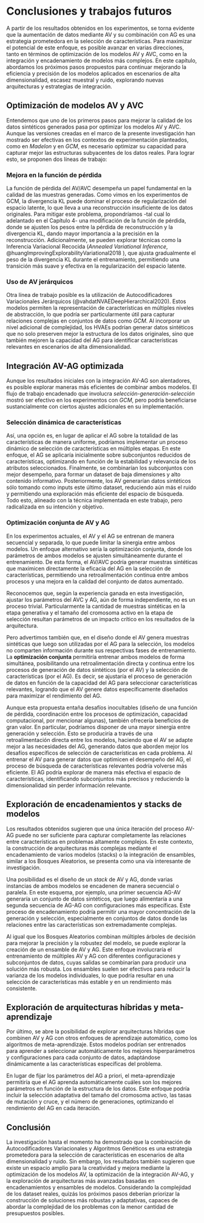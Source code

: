 # Conclusiones y trabajos futuros {#sec-Capitulo5}

A partir de los resultados obtenidos en los experimentos, se torna evidente que la aumentación de datos mediante AV y su combinación con AG es una estrategia prometedora en la selección de características. Para maximizar el potencial de este enfoque, es posible avanzar en varias direcciones, tanto en términos de optimización de los modelos AV y AVC, como en la integración y encadenamiento de modelos más complejos. En este capítulo, abordamos los próximos pasos propuestos para continuar mejorando la eficiencia y precisión de los modelos aplicados en escenarios de alta dimensionalidad, escasez muestral y ruido, explorando nuevas arquitecturas y estrategias de integración.

## Optimización de modelos AV y AVC

Entendemos que uno de los primeros pasos para mejorar la calidad de los datos sintéticos generados pasa por optimizar los modelos AV y AVC. Aunque las versiones creadas en el marco de la presente investigación han mostrado ser efectivas en los contextos de experimentación planteados, como en *Madelon* y en *GCM*, es necesario optimizar su capacidad para capturar mejor las estructuras subyacentes de los datos reales. Para lograr esto, se proponen dos líneas de trabajo:

### Mejora en la función de pérdida

La función de pérdida del AV/AVC desempeña un papel fundamental en la calidad de las muestras generadas. Como vimos en los experimentos de GCM, la divergencia KL puede dominar el proceso de regularización del espacio latente, lo que lleva a una reconstrucción insuficiente de los datos originales. Para mitigar este problema, propondríamos -tal cual lo adelantado en el Capítulo 4- una modificación de la función de pérdida, donde se ajusten los pesos entre la pérdida de reconstrucción y la divergencia KL, dando mayor importancia a la precisión en la reconstrucción. Adicionalmente, se pueden explorar técnicas como la Inferencia Variacional Recocida (*Annealed Variational Inference*, @huangImprovingExplorabilityVariational2018 ), que ajusta gradualmente el peso de la divergencia KL durante el entrenamiento, permitiendo una transición más suave y efectiva en la regularización del espacio latente.

### Uso de AV jerárquicos

Otra línea de trabajo posible es la utilización de Autocodificadores Variacionales Jerárquicos (@vahdatNVAEDeepHierarchical2020). Estos modelos permiten la representación de características en múltiples niveles de abstracción, lo que podría ser particularmente útil para capturar relaciones complejas en conjuntos de datos como *GCM*. Al incorporar un nivel adicional de complejidad, los HVAEs podrían generar datos sintéticos que no solo preserven mejor la estructura de los datos originales, sino que también mejoren la capacidad del AG para identificar características relevantes en escenarios de alta dimensionalidad.

## Integración AV-AG optimizada

Aunque los resultados iniciales con la integración AV-AG son alentadores, es posible explorar maneras más eficientes de combinar ambos modelos. El flujo de trabajo encadenado que involucra *selección-generación-selección* mostró ser efectivo en los experimentos con *GCM*, pero podría beneficiarse sustancialmente con ciertos ajustes adicionales en su implementación.

### Selección dinámica de características

Así, una opción es, en lugar de aplicar el AG sobre la totalidad de las características de manera uniforme, podríamos implementar un proceso dinámico de selección de características en múltiples etapas. En este enfoque, el AG se aplicaría inicialmente sobre subconjuntos reducidos de características, optimizando en función de la estabilidad y relevancia de los atributos seleccionados. Finalmente, se combinarían los subconjuntos con mejor desempeño, para formar un dataset de baja dimensiones y alto contenido informativo. Posteriormente, los AV generarían datos sintéticos sólo tomando como inputs este último dataset, reduciendo aún más el ruido y permitiendo una exploración más eficiente del espacio de búsqueda. Todo esto, alineado con la técnica implementada en este trabajo, pero radicalizada en su intención y objetivo.

### Optimización conjunta de AV y AG

En los experimentos actuales, el AV y el AG se entrenan de manera secuencial y separada, lo que puede limitar la sinergia entre ambos modelos. Un enfoque alternativo sería la optimización conjunta, donde los parámetros de ambos modelos se ajusten simultáneamente durante el entrenamiento. De esta forma, el AV/AVC podría generar muestras sintéticas que maximicen directamente la eficacia del AG en la selección de características, permitiendo una retroalimentación continua entre ambos procesos y una mejora en la calidad del conjunto de datos aumentado.

Reconocemos que, según la experiencia ganada en esta investigación, ajustar los parámetros del AVC y AG, aún de forma independiente, no es un proceso trivial. Particularmente la cantidad de muestras sintéticas en la etapa generativa y el tamaño del cromosoma activo en la etapa de selección resultan parámetros de un impacto crítico en los resultados de la arquitectura. 

Pero advertimos también que, en el diseño donde el AV genera muestras sintéticas que luego son utilizadas por el AG para la selección, los modelos no comparten información durante sus respectivas fases de entrenamiento. La **optimización conjunta** permitiría entrenar ambos modelos de forma simultánea, posibilitando una retroalimentación directa y continua entre los procesos de generación de datos sintéticos (por el AV) y la selección de características (por el AG). Es decir, se ajustaría el proceso de generación de datos en función de la capacidad del AG para seleccionar características relevantes, logrando que el AV genere datos específicamente diseñados para maximizar el rendimiento del AG.

Aunque esta propuesta entaña desafíos inocultables (diseño de una función de pérdida, coordinación entre los procesos de optimización, capacidad computacional, por mencionar algunas), también ofrecería beneficios de gran valor. En particular, podríamos disponer de una mayor sinergia entre generación y selección. Esto se produciría a través de una retroalimentación directa entre los modelos, haciendo que el AV se adapte mejor a las necesidades del AG, generando datos que aborden mejor los desafíos específicos de selección de características en cada problema. Al entrenar el AV para generar datos que optimicen el desempeño del AG, el proceso de búsqueda de características relevantes podría volverse más eficiente. El AG podría explorar de manera más efectiva el espacio de características, identificando subconjuntos más precisos y reduciendo la dimensionalidad sin perder información relevante.

## Exploración de encadenamientos y stacks de modelos

Los resultados obtenidos sugieren que una única iteración del proceso AV-AG puede no ser suficiente para capturar completamente las relaciones entre características en problemas altamente complejos. En este contexto, la construcción de arquitecturas más complejas mediante el encadenamiento de varios modelos (stacks) o la integración de ensambles, similar a los Bosques Aleatorios, se presenta como una vía interesante de investigación.

Una posibilidad es el diseño de un *stack* de AV y AG, donde varias instancias de ambos modelos se encadenen de manera secuencial o paralela. En este esquema, por ejemplo, una primer secuencia AG-AV generaría un conjunto de datos sintéticos, que luego alimentaría a una segunda secuencia de AG-AG con configuraciones más específicas. Este proceso de encadenamiento podría permitir una mayor concentración de la generación y selección, especialmente en conjuntos de datos donde las relaciones entre las características son extremadamente complejas.

Al igual que los Bosques Aleatorios combinan múltiples árboles de decisión para mejorar la precisión y la robustez del modelo, se puede explorar la creación de un ensamble de AV y AG. Este enfoque involucraría el entrenamiento de múltiples AV y AG con diferentes configuraciones y subconjuntos de datos, cuyas salidas se combinarían para producir una solución más robusta. Los ensambles suelen ser efectivos para reducir la varianza de los modelos individuales, lo que podría resultar en una selección de características más estable y en un rendimiento más consistente.

## Exploración de arquitecturas híbridas y meta-aprendizaje

Por último, se abre la posibilidad de explorar arquitecturas híbridas que combinen AV y AG con otros enfoques de aprendizaje automático, como los algoritmos de meta-aprendizaje. Estos modelos podrían ser entrenados para aprender a seleccionar automáticamente los mejores hiperparámetros y configuraciones para cada conjunto de datos, adaptándose dinámicamente a las características específicas del problema.

En lugar de fijar los parámetros del AG a priori, el meta-aprendizaje permitiría que el AG aprenda automáticamente cuáles son los mejores parámetros en función de la estructura de los datos. Este enfoque podría incluir la selección adaptativa del tamaño del cromosoma activo, las tasas de mutación y cruce, y el número de generaciones, optimizando el rendimiento del AG en cada iteración.

## Conclusión

La investigación hasta el momento ha demostrado que la combinación de Autocodificadores Variacionales y Algoritmos Genéticos es una estrategia prometedora para la selección de características en escenarios de alta dimensionalidad y ruido. Sin embargo, los resultados también sugieren que existe un espacio amplio para la creatividad y mejora mediante la optimización de los modelos AV, la optimización de la integración AV-AG, y la exploración de arquitecturas más avanzadas basadas en encadenamientos y ensambles de modelos. Considerando la complejidad de los dataset reales, quizás los próximos pasos deberían priorizar la construcción de soluciones más robustas y adaptativas, capaces de abordar la complejidad de los problemas con la menor cantidad de presupuestos posibles.  